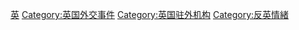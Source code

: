 [[Category:襲擊各國駐外機構事件|英]]
[[Category:英国外交事件|Category:英国外交事件]]
[[Category:英国驻外机构|Category:英国驻外机构]]
[[Category:反英情緒|Category:反英情緒]]
